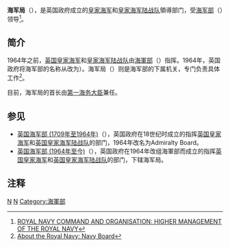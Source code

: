 {{NoteTA
|1=zh-cn:海军局;zh-sg:海军局; zh-tw:海軍局; zh-hk:海軍委員會; zh-mo:海軍委員會;
}}
{{Infobox Government agency
|agency_name     = 海军局
|seal            = 
|seal_width      = 
|seal_caption    =
|formed          = 1964年
|preceding1      = 
|jurisdiction    = {{英国}}
|headquarters    = [[白厅|白厅]]
|employees       = 
|budget          = 
|image           = 
|chief1_name     = 
|parent_agency   = 
|child1_agency   =
|website         = 
}}
'''海军局'''（{{lang-en|Navy Board}}），是英国政府成立的[[英国皇家海军|皇家海军]]和[[英国皇家海军陆战队|皇家海军陆战队]]領導部门，受[[英国海军部_(1964年至今)|海军部]]（{{lang-en|Admiralty Board}}）领导<ref>[http://www.armedforces.co.uk/navy/listings/l0005.html  ROYAL NAVY COMMAND AND ORGANISATION: HIGHER MANAGEMENT OF THE ROYAL NAVY]</ref>。

==简介==
1964年之前，[[英国皇家海军|英国皇家海军]]和[[英国皇家海军陆战队|皇家海军陆战队]]由[[英国海军部_(1709年至1964年)|海軍部]]（{{lang-en|Admiralty}}）指挥。1964年，英国政府将海军部的名称从{{lang-en|Admiralty}}改为{{lang-en|Admiralty Board}}）。海军局（{{lang-en|Navy Board}}）则是海军部的下属机关，专门负责具体工作<ref>[http://www.royalnavy.mod.uk/About-the-Royal-Navy/Organisation/Navy-Board About the Royal Navy: Navy Board]</ref>。

目前，海军局的首长由[[第一海务大臣|第一海务大臣]]兼任。

==参见==
* [[英国海军部_(1709年至1964年)|英国海军部 (1709年至1964年)]]（{{lang-en|Admiralty}}），英国政府在18世纪时成立的指挥[[英国皇家海军|英国皇家海军]]和[[英国皇家海军陆战队|英国皇家海军陆战队]]的部门，1964年改名为Admiralty Board。
* [[英国海军部_(1964年至今)|英国海军部 (1964年至今)]]（{{lang-en|Admiralty Board}}），英国政府在1964年改组海軍部而成立的指挥[[英国皇家海军|英国皇家海军]]和[[英国皇家海军陆战队|英国皇家海军陆战队]]的部门，下辖海军局。

== 注释 ==
{{reflist}}

{{英國軍隊}}
[[Category:英國政府部門|N]]
[[Category:英國皇家海軍歷史|N]]
[[Category:海軍部|Category:海軍部]]